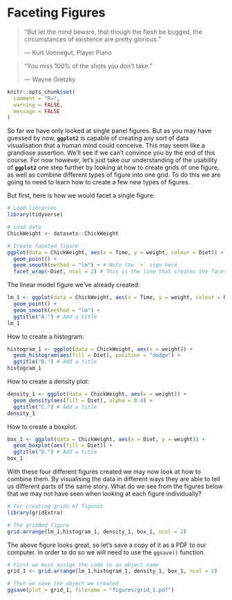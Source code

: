 # Faceting Figures {#faceting}

> "But let the mind beware, that though the flesh be bugged, the circumstances of existence are pretty glorious."
>
> --- Kurt Vonnegut, Player Piano
  
> "You miss 100% of the shots you don't take."
>
> --- Wayne Gretzky

```r
knitr::opts_chunk$set(
  comment = "R>", 
  warning = FALSE, 
  message = FALSE
)
```

So far we have only looked at single panel figures. But as you may have guessed by now, **`ggplot2`** is capable of creating any sort of data visualisation that a human mind could conceive. This may seem like a grandiose assertion. We'll see if we can't convince you by the end of this course. For now however, let's just take our understanding of the usability of **`ggplot2`** one step further by looking at how to create grids of one figure, as well as combine different types of figure into one grid. To do this we are going to need to learn how to create a few new types of figures.

But first, here is how we would facet a single figure:

```r
# Load libraries
library(tidyverse)

# Load data
ChickWeight <- datasets::ChickWeight

# Create faceted figure
ggplot(data = ChickWeight, aes(x = Time, y = weight, colour = Diet)) +
  geom_point() +
  geom_smooth(method = "lm") + # Note the `+` sign here
  facet_wrap(~Diet, ncol = 2) # This is the line that creates the facets
```

The linear model figure we've already created:

```r
lm_1 <- ggplot(data = ChickWeight, aes(x = Time, y = weight, colour = Diet)) +
  geom_point() +
  geom_smooth(method = "lm") +
  ggtitle("A.") # Add a title
lm_1
```

How to create a histogram:

```r
histogram_1 <- ggplot(data = ChickWeight, aes(x = weight)) +
  geom_histogram(aes(fill = Diet), position = "dodge") +
  ggtitle("B.") # Add a title
histogram_1
```

How to create a density plot:

```r
density_1 <- ggplot(data = ChickWeight, aes(x = weight)) +
  geom_density(aes(fill = Diet), alpha = 0.4) +
  ggtitle("C.") # Add a title
density_1
```

How to create a boxplot:

```r
box_1 <- ggplot(data = ChickWeight, aes(x = Diet, y = weight)) +
  geom_boxplot(aes(fill = Diet)) +
  ggtitle("D.") # Add a title
box_1
```

With these four different figures created we may now look at how to combine them. By visualising the data in different ways they are able to tell us different parts of the same story. What do we see from the figures below that we may not have seen when looking at each figure individually?

```r
# For creating grids of figures
library(gridExtra)

# The gridded figure
grid.arrange(lm_1,histogram_1, density_1, box_1, ncol = 2)
```

The above figure looks great, so let's save a copy of it as a PDF to our computer. In order to do so we will need to use the `ggsave()` function.

```r
# First we must assign the code to an object name
grid_1 <- grid.arrange(lm_1,histogram_1, density_1, box_1, ncol = 2)

# Then we save the object we created
ggsave(plot = grid_1, filename = "figures/grid_1.pdf")
```
